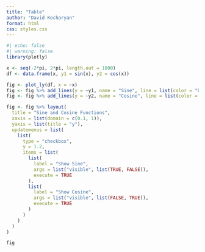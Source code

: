 ```yaml
---
title: "Table"
author: "David Kocharyan"
format: html
css: styles.css
---
```


```r
#| echo: false
#| warning: false
library(plotly)

x <- seq(-2*pi, 2*pi, length.out = 1000)
df <- data.frame(x, y1 = sin(x), y2 = cos(x))

fig <- plot_ly(df, x = ~x)
fig <- fig %>% add_lines(y = ~y1, name = "Sine", line = list(color = "blue"), visible = TRUE)
fig <- fig %>% add_lines(y = ~y2, name = "Cosine", line = list(color = "red"), visible = TRUE)

fig <- fig %>% layout(
  title = "Sine and Cosine Functions",
  xaxis = list(domain = c(0.1, 1)),
  yaxis = list(title = "y"),
  updatemenus = list(
    list(
      type = "checkbox",
      y = 1.2,
      items = list(
        list(
          label = "Show Sine",
          args = list("visible", list(TRUE, FALSE)),
          execute = TRUE
        ),
        list(
          label = "Show Cosine",
          args = list("visible", list(FALSE, TRUE)),
          execute = TRUE
        )
      )
    )
  )
)

fig

```